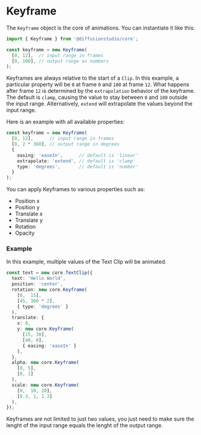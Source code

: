 # Keyframe

The `Keyframe` object is the core of animations. You can instantiate it like this:

```typescript
import { Keyframe } from '@diffusionstudio/core';

const keyframe = new Keyframe(
  [0, 12],  // input range in frames
  [0, 100], // output range as numbers
);
```

Keyframes are always relative to the start of a `Clip`. In this example, a particular property will be `0` at frame `0` and `100` at frame `12`. What happens after frame `12` is determined by the `extrapolation` behavior of the keyframe. The default is `clamp`, causing the value to stay between `0` and `100` outside the input range. Alternatively, `extend` will extrapolate the values beyond the input range.

Here is an example with all available properties:

```typescript
const keyframe = new Keyframe(
  [0, 12],      // input range in frames
  [0, 2 * 360], // output range in degrees
  {
    easing: 'easeIn',      // default is 'linear'
    extrapolate: 'extend', // default is 'clamp'
    type: 'degrees',       // default is 'number'
  }
);
```

You can apply Keyframes to various properties such as:
* Position x
* Position y
* Translate x
* Translate y
* Rotation
* Opacity

### Example

In this example, multiple values of the Text Clip will be animated.

```typescript
const text = new core.TextClip({
  text: 'Hello World',
  position: 'center',
  rotation: new core.Keyframe(
    [0,  15],
    [45, 360 * 2],
    { type: 'degrees' }
  ),
  translate: {
    x: 0,
    y: new core.Keyframe(
      [15, 30],
      [40, 0],
      { easing: 'easeIn' }
    ),
  },
  alpha: new core.Keyframe(
    [0, 5], 
    [0, 1]
  ),
  scale: new core.Keyframe(
    [0,  10, 20], 
    [0.3, 1, 1.3]
  ),
});
```

Keyframes are not limited to just two values, you just need to make sure the lenght of the input range equals the lenght of the output range.
